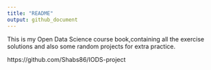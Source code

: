```yaml
---
title: "README"
output: github_document
---
```


This is my Open Data Science course book,containing all the exercise solutions and also some random projects for extra practice.

https://github.com/Shabs86/IODS-project